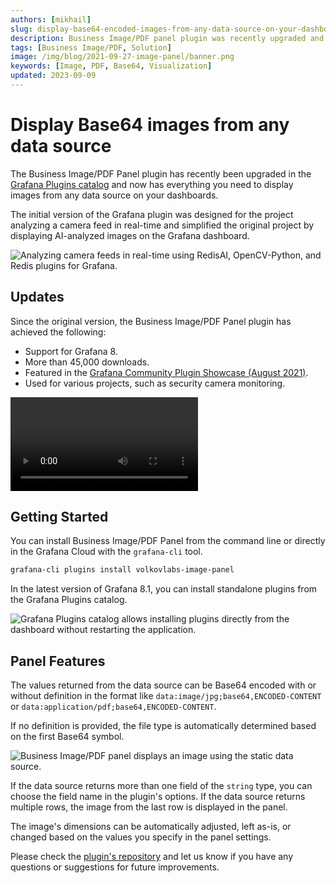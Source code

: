 ```yaml
---
authors: [mikhail]
slug: display-base64-encoded-images-from-any-data-source-on-your-dashboard-398a99ba5b5e/
description: Business Image/PDF panel plugin was recently upgraded and has everything you need to display images from any data source on your dashboards.
tags: [Business Image/PDF, Solution]
image: /img/blog/2021-09-27-image-panel/banner.png
keywords: [Image, PDF, Base64, Visualization]
updated: 2023-09-09
---
```



# Display Base64 images from any data source

The Business Image/PDF Panel plugin has recently been upgraded in the [Grafana Plugins catalog](https://grafana.com/grafana/plugins/volkovlabs-image-panel/) and now has everything you need to display images from any data source on your dashboards.

The initial version of the Grafana plugin was designed for the project analyzing a camera feed in real-time and simplified the original project by displaying AI-analyzed images on the Grafana dashboard.

<Image
  title="Analyzing camera feeds in real-time using RedisAI, OpenCV-Python, and Redis plugins for Grafana."
  src="/img/blog/2021-09-27-image-panel/bat-camera.png"
  lazy={false}
/>

## Updates

Since the original version, the Business Image/PDF Panel plugin has achieved the following:

- Support for Grafana 8.
- More than 45,000 downloads.
- Featured in the [Grafana Community Plugin Showcase (August 2021)](https://grafana.com/blog/2021/08/10/grafana-community-plugin-showcase-august-2021/).
- Used for various projects, such as security camera monitoring.

<Video
  src="https://www.youtube.com/embed/1_bgLSehjhg"
  title="Images, PDFs, Live Camera Feed on Grafana Dashboard."
/>

## Getting Started

You can install Business Image/PDF Panel from the command line or directly in the Grafana Cloud with the `grafana-cli` tool.

```sh
grafana-cli plugins install volkovlabs-image-panel
```

In the latest version of Grafana 8.1, you can install standalone plugins from the Grafana Plugins catalog.

<Image
  title="Grafana Plugins catalog allows installing plugins directly from the dashboard without restarting the application."
  src="/img/blog/2021-09-27-image-panel/installation.png"
/>

## Panel Features

The values returned from the data source can be Base64 encoded with or without definition in the format like `data:image/jpg;base64,ENCODED-CONTENT` or `data:application/pdf;base64,ENCODED-CONTENT`.

If no definition is provided, the file type is automatically determined based on the first Base64 symbol.

<Image
  title="Business Image/PDF panel displays an image using the static data source."
  src="/img/blog/2021-09-27-image-panel/panel.png"
/>

If the data source returns more than one field of the `string` type, you can choose the field name in the plugin's options. If the data source returns multiple rows, the image from the last row is displayed in the panel.

The image's dimensions can be automatically adjusted, left as-is, or changed based on the values you specify in the panel settings.

Please check the [plugin's repository](https://github.com/VolkovLabs/volkovlabs-image-panel) and let us know if you have any questions or suggestions for future improvements.
